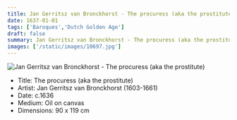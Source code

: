 ```yaml
---
title: Jan Gerritsz van Bronckhorst - The procuress (aka the prostitute)
date: 1637-01-01
tags: ['Baroques','Dutch Golden Age']
draft: false
summary: Jan Gerritsz van Bronckhorst - The procuress (aka the prostitute)
images: ['/static/images/10697.jpg']
---
```


![Jan Gerritsz van Bronckhorst - The procuress (aka the prostitute)](/static/images/10697.jpg)

* Title: The procuress (aka the prostitute)
* Artist: Jan Gerritsz van Bronckhorst (1603-1661)
* Date: c.1636
* Medium: Oil on canvas
* Dimensions: 90 x 119 cm


